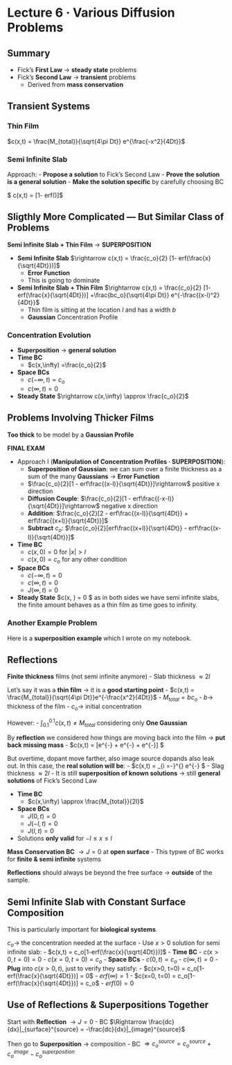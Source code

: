 # Lecture 6 · Various Diffusion Problems

## Summary

- Fick's **First Law** $\rightarrow$ **steady state** problems
- Fick's **Second Law** $\rightarrow$ **transient** problems
    - Derived from **mass conservation**
    
## Transient Systems

### Thin Film

$c(x,t) = \frac{M_{total}}{\sqrt{4\pi Dt}} e^{\frac{-x^2}{4Dt}}$

### Semi Infinite Slab

Approach:
- **Propose a solution** to Fick's Second Law
- **Prove the solution is a general solution**
- **Make the solution specific** by carefully choosing BC

$ c(x,t) = \frac{c_o}{2} [1- erf(\frac{x}{\sqrt{4Dt}})]$

## Sligthly More Complicated — But Similar Class of Problems

**Semi Infinite Slab + Thin Film** $\rightarrow$ **SUPERPOSITION**

- **Semi Infinite Slab** $\rightarrow c(x,t) = \frac{c_o}{2} [1- erf(\frac{x}{\sqrt{4Dt}})]$
    - **Error Function**
    - This is going to dominate
- **Semi Infinite Slab + Thin Film** $\rightarrow c(x,t) = \frac{c_o}{2} [1- erf(\frac{x}{\sqrt{4Dt}})] +\frac{bc_o}{\sqrt{4\pi Dt}} e^{-\frac{(x-l)^2}{4Dt}}$
    - Thin film is sitting at the location $l$ and has a width $b$
    - **Gaussian** Concentration Profile
    
### Concentration Evolution

- **Superposition** $\rightarrow$ **general solution**
- **Time BC**
    - $c(x,\infty) =\frac{c_o}{2}$
- **Space BCs**
    - $c(-\infty,t) = c_o$
    - $c(\infty,t) = 0$
- **Steady State** $\rightarrow c(x,\infty) \approx \frac{c_o}{2}$

## Problems Involving Thicker Films

**Too thick** to be model by a **Gaussian Profile**

**FINAL EXAM**

- Approach I (**Manipulation of Concentration Profiles · SUPERPOSITION**):
    - **Superposition of Gaussian**: we can sum over a finite thickness as a sum of the many **Gaussians** $\rightarrow$ **Error Function**
    - $\frac{c_o}{2}[1 - erf\frac{(x-l)}{\sqrt{4Dt}}]\rightarrow$ positive x direction
    - **Diffusion Couple**: $\frac{c_o}{2}[1 - erf\frac{(-x-l)}{\sqrt{4Dt}}]\rightarrow$ negative x direction
    - **Addition**: $\frac{c_o}{2}[2 - erf\frac{(x-l)}{\sqrt{4Dt}} + erf\frac{(x+l)}{\sqrt{4Dt}}]$
    - **Subtract** $c_o$: $\frac{c_o}{2}[erf\frac{(x+l)}{\sqrt{4Dt}} - erf\frac{(x-l)}{\sqrt{4Dt}}]$

- **Time BC**
    - $c(x,0) = 0$ for $|x| > l$
    - $c(x,0) = c_o$ for any other condition
- **Space BCs**
    - $c(-\infty,t) = 0$
    - $c(\infty,t) = 0$
    - $J(\infty,t) = 0$
- **Steady State** $\rightarrow c(x, \infty) = 0 $ as in both sides we have semi infinite slabs, the finite amount behaves as a thin film as time goes to infinity.

### Another Example Problem

Here is a **superposition example** which I wrote on my notebook.

## Reflections

**Finite thickness** films (not semi infinite anymore)
- Slab thickness $\approx 2l$

Let's say it was a **thin film** $\rightarrow$ it is a **good starting point**
- $c(x,t) = \frac{M_{total}}{\sqrt{4\pi Dt}}e^{-\frac{x^2}{4Dt}}$
- $M_{total} = bc_o$
    - $b \rightarrow$ thickness of the film
    - $c_o \rightarrow$ initial concentration

However:
- $\int_{0.1}^{0.1} c(x,t) \neq M_{total}$ considering only **One Gaussian**

By **reflection** we considered how things are moving back into the film $\rightarrow$ **put back missing mass**
- $c(x,t) = \frac{M_{total}}{\sqrt{4\pi Dt}}[e^{-\frac{x^2}{4Dt}} + e^{-\frac{(x-0.2)^2}{4Dt}} + e^{-\frac{(x+0.2)^2}{4Dt}}] $

But overtime, dopant move farther, also image source dopands also leak out. In this case, the **real solution will be**:
- $c(x,t) = \frac{M_{total}}{\sqrt{4\pi Dt}} \sum_{i =-\infty}^{\infty} e^{-\frac{(x-2il)^2}{4Dt}}  $
    - Slag thickness $\approx 2l$
    - It is still **superposition of known solutions** $\rightarrow$ still **general solutions** of Fick's Second Law
    
- **Time BC**
    - $c(x,\infty) \approx \frac{M_{total}}{2l}$
- **Space BCs**
    - $J(0,t) = 0$
    - $J(-l,t) = 0$
    - $J(l,t) = 0$
- Solutions **only valid** for $-l \leq x \leq l$

**Mass Conservation BC** $\rightarrow J=0$ at **open surface**
- This typwe of BC works for **finite & semi infinite** systems

**Reflections** should always be beyond the free surface $\rightarrow$ **outside** of the sample.

## Semi Infinite Slab with Constant Surface Composition

This is particularly important for **biological systems**.

$c_o \rightarrow$ the concentration needed at the surface
- Use $x>0$ solution for semi infinite slab:
- $c(x,t) = c_o[1-erf(\frac{x}{\sqrt{4Dt}})]$
- **Time BC**
    - $c(x>0,t=0) = 0$
    - $c(x=0,t=0) = c_o$
- **Space BCs**
    - $c(0,t) = c_o$
    - $c(\infty,t) = 0$
- **Plug** into $c(x>0,t)$, just to verify they satisfy:
    - $c(x>0, t=0) = c_o[1-erf(\frac{x}{\sqrt{4Dt}})] = 0$
        - $erf(\infty) = 1$
    - $c(x=0, t=0) = c_o[1-erf(\frac{x}{\sqrt{4Dt}})] = c_o$
        - $erf(0) = 0$

## Use of Reflections & Superpositions Together

Start with **Reflection** $\rightarrow J=0$
- BC $\Rightarrow \frac{dc}{dx}|_{surface}^{source} = -\frac{dc}{dx}|_{image}^{source}$

Then go to **Superposition** $\rightarrow$ composition
- BC $\Rightarrow c_o^{source} = c_o^{source} + c_o^{image} - c_o^{superposition}$
